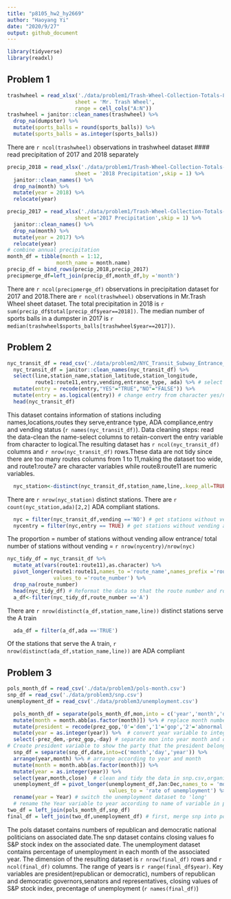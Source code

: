 ```yaml
---
title: "p8105_hw2_hy2669"
author: "Haoyang Yi"
date: "2020/9/27"
output: github_document
---
```

```r
library(tidyverse)
library(readxl)
```

## Problem 1
```r
trashwheel = read_xlsx('./data/problem1/Trash-Wheel-Collection-Totals-8-6-19.xlsx',
                      sheet = 'Mr. Trash Wheel',
                      range = cell_cols("A:N")) 
trashwheel = janitor::clean_names(trashwheel) %>%
  drop_na(dumpster) %>%
  mutate(sports_balls = round(sports_balls)) %>%
  mutate(sports_balls = as.integer(sports_balls)) 
```
  There are `r ncol(trashwheel) ` observations in trashwheel dataset
#### read precipitation of 2017 and 2018 separately
```r
precip_2018 = read_xlsx('./data/problem1/Trash-Wheel-Collection-Totals-8-6-19.xlsx',
                      sheet = '2018 Precipitation',skip = 1) %>%
  janitor::clean_names() %>%
  drop_na(month) %>%
  mutate(year = 2018) %>%
  relocate(year)

precip_2017 = read_xlsx('./data/problem1/Trash-Wheel-Collection-Totals-8-6-19.xlsx',
                      sheet ='2017 Precipitation',skip = 1) %>%
  janitor::clean_names() %>%
  drop_na(month) %>%
  mutate(year = 2017) %>%
  relocate(year)
# combine annual precipitation
month_df = tibble(month = 1:12,
                month_name = month.name)
precip_df = bind_rows(precip_2018,precip_2017)
precipmerge_df=left_join(precip_df,month_df,by ='month') 
```
  There are `r ncol(precipmerge_df)` observations in precipitation dataset for 2017 and 2018.There are `r ncol(trashwheel)` observations in Mr.Trash Wheel sheet dataset. The total precipitation in 2018 is `r sum(precip_df$total[precip_df$year==2018])`. The median number of sports balls in a dumpster in 2017 is `r median(trashwheel$sports_balls[trashwheel$year==2017])`.

## Problem 2
```r
nyc_transit_df = read_csv('./data/problem2/NYC_Transit_Subway_Entrance_And_Exit_Data.csv')  
  nyc_transit_df = janitor::clean_names(nyc_transit_df) %>% 
  select(line,station_name,station_latitude,station_longitude,
         route1:route11,entry,vending,entrance_type, ada) %>% # select columns
  mutate(entry = recode(entry,"YES"="TRUE","NO"="FALSE")) %>%
  mutate(entry = as.logical(entry)) # change entry from character yes/no to logical TRUE/FALSE
  head(nyc_transit_df)
``` 
   This dataset contains information of stations including names,locations,routes they serve,entrance type, ADA compliance,entry and vending status (`r names(nyc_transit_df)`). 
   Data cleaning steps: read the data-clean the name-select columns to retain-convert the entry variable from character to logical.The resulting dataset has `r ncol(nyc_transit_df)` columns and `r nrow(nyc_transit_df)` rows.These data are not tidy since there are too many routes columns from 1 to 11,making the dataset too wide, and route1:route7 are character variables while route8:route11 are numeric variables.
  
```r
  nyc_station<-distinct(nyc_transit_df,station_name,line,.keep_all=TRUE) # get distinct stations based on name and line.
```
  There are `r nrow(nyc_station)` distinct stations.
  There are `r count(nyc_station,ada)[2,2]` ADA compliant stations.
```r
  nyc = filter(nyc_transit_df,vending =='NO') # get stations without vending 
  nycentry = filter(nyc,entry == TRUE) # get stations without vending allow entrance
```  
  The proportion = number of stations without vending allow entrance/ total number of stations without vending = `r nrow(nycentry)/nrow(nyc)`
```r
nyc_tidy_df = nyc_transit_df %>%
  mutate_at(vars(route1:route11),as.character) %>%
  pivot_longer(route1:route11,names_to ='route_name',names_prefix ='route',
               values_to ='route_number') %>%
  drop_na(route_number) 
  head(nyc_tidy_df) # Reformat the data so that the route number and route name are distinct variables
  a_df<-filter(nyc_tidy_df,route_number =='A')
```  
  There are `r nrow(distinct(a_df,station_name,line))` distinct stations serve the A train
```r
  ada_df = filter(a_df,ada =='TRUE')
```
  Of the stations that serve the A train, `r nrow(distinct(ada_df,station_name,line))` are ADA compliant

## Problem 3
```r
pols_month_df = read_csv('./data/problem3/pols-month.csv') 
snp_df = read_csv('./data/problem3/snp.csv')
unemployment_df = read_csv('./data/problem3/unemployment.csv')
```
```r
  pols_month_df = separate(pols_month_df,mon,into = c('year','month','day')) %>%
  mutate(month = month.abb[as.factor(month)]) %>% # replace month number with month name
  mutate(president = recode(prez_gop,'0'='dem','1'='gop','2'='abnormal')) %>% 
  mutate(year = as.integer(year)) %>%  # convert year variable to integer 
  select(-prez_dem,-prez_gop,-day) # separate mon into year month and day. 
# Create president variable to show the party that the president belongs. remove prez_dem, prez_gop and day variables
  snp_df = separate(snp_df,date,into=c('month','day','year')) %>%
  arrange(year,month) %>% # arrange according to year and month
  mutate(month = month.abb[as.factor(month)]) %>% 
  mutate(year = as.integer(year)) %>% 
  select(year,month,close)  # clean and tidy the data in snp.csv,organize columns.
  unemployment_df = pivot_longer(unemployment_df,Jan:Dec,names_to = 'month',
                                 values_to = 'rate of unemployment') %>%
  rename(year = Year) # switch the unemployment dataset to 'long'
  # rename the Year variable to year according to name of variable in pols_month and snp datasets.
two_df = left_join(pols_month_df,snp_df) 
final_df = left_join(two_df,unemployment_df) # first, merge snp into pols, then merge unemployment in to the previous result.
```
  
  The pols dataset contains numbers of republican and democratic national politicians on associated date.The snp dataset contains closing values fo S&P stock index on the associated date. The unemployment dataset contains percentage of unemployment in each month of the associated year.
  The dimension of the resulting dataset is `r nrow(final_df)` rows and `r ncol(final_df)` columns. The range of years is `r range(final_df$year)`. Key variables are president(republican or democratic), numbers of republican and democratic governors,senators and representatives, closing values of S&P stock index, precentage of unemployment (`r names(final_df)`)


